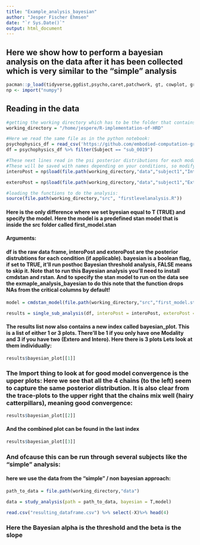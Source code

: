 ```yaml
---
title: "Example_analysis_bayesian"
author: "Jesper Fischer Ehmsen"
date: "`r Sys.Date()`"
output: html_document
---
```



## **Here we show how to perform a bayesian analysis on the data after it has been collected which is very similar to the "simple" analysis**

```r
pacman::p_load(tidyverse,ggdist,psycho,caret,patchwork, gt, cowplot, grid,reticulate,cmdstanr,posterior,rstan,bayesplot)
np <- import("numpy")
```


## **Reading in the data**
```r
#getting the working directory which has to be the folder that contains the folders "data" and "src".
working_directory = "/home/jespere/R-implementation-of-HRD"

#Here we read the same file as in the python notebook:
psychophysics_df = read_csv('https://github.com/embodied-computation-group/CardioceptionPaper/raw/main/data/Del2_merged.txt')
df = psychophysics_df %>% filter(Subject == "sub_0019")

#These next lines read in the psi posterior distributions for each modality. 
#These will be saved with names depending on your conditions, so modify as needed. 
interoPost = np$load(file.path(working_directory,"data","subject1","Intero_posterior.npy"))

exteroPost = np$load(file.path(working_directory,"data","subject1","Extero_posterior.npy"))

```


```r
#loading the functions to do the analysis:
source(file.path(working_directory,"src", "firstlevelanalysis.R"))
```

#### Here is the only difference where we set byesian equal to T (TRUE) and specify the model. Here the model is a predefined stan model that is inside the src folder called first_model.stan


#### **Arguments:**
#### df is the raw data frame, interoPost and exteroPost are the posterior distrubtions for each condition (if applicable). bayesian is a boolean flag, if set to TRUE, it'll run posthoc Bayesian threshold analysis, FALSE means to skip it. Note that to run this Bayesian analysis you'll need to install cmdstan and rstan. And to specify the stan model to run on the data see the exmaple_analysis_bayesian to do this note that the function drops NAs from the critical columns by default!

```r
model = cmdstan_model(file.path(working_directory,"src","first_model.stan"))

results = single_sub_analysis(df, interoPost = interoPost, exteroPost = exteroPost, bayesian = T,model = model)
```

#### The results list now also contains a new index called bayesian_plot. This is a list of either 1 or 3 plots. There'll be 1 if you only have one Modality and 3 if you have two (Extero and Intero). Here there is 3 plots Lets look at them individually:

```r
results$bayesian_plot[[1]]
```
### The Import thing to look at for good model convergence is the upper plots: Here we see that all the 4 chains (to the left) seem to capture the same posterior distribution. It is also clear from the trace-plots to the upper right that the chains mix well (hairy catterpillars), meaning good convergence:

```r
results$bayesian_plot[[2]]
```


#### And the combined plot can be found in the last index
```r
results$bayesian_plot[[3]]
```


### And ofcause this can be run through several subjects like the "simple" analysis:
#### here we use the data from the "simple" / non bayesian approach: 
```r
path_to_data = file.path(working_directory,"data")

data = study_analysis(path = path_to_data, bayesian = T,model)
```



```r
read.csv("resulting_dataframe.csv") %>% select(-X)%>% head(4)
```

### Here the Bayesian alpha is the threshold and the beta is the slope

